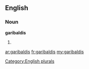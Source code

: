 ==English==

===Noun===
'''garibaldis'''

# {{plural of|[[garibaldi]]}}

[[Category:English plurals]]

[[ar:garibaldis]]
[[fr:garibaldis]]
[[my:garibaldis]]